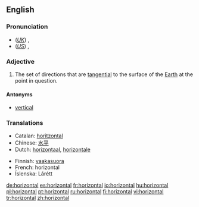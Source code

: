 ==English==

===Pronunciation===
*(''[[Received Pronunciation|UK]]'') {{IPA|/ˌhɒɹəˈzɒntəl/}}, {{SAMPA|/%hQr\@"zQnt@l/}}
*(''[[General American|US]]'') {{IPA|/ˌhɔːɹəˈzɑːntəl/}}, {{SAMPA|/%hO:r\@"zA:nt@l/}}

===Adjective===
{{en-adj}}

# The set of directions that are [[tangent|tangential]] to the surface of the [[Earth]] at the point in question.

====Antonyms====
*[[vertical]]

===Translations===
{{top}}
*Catalan: [[horitzontal]]
*Chinese: [[水平]]
*Dutch: [[horizontaal]], [[horizontale]]
{{mid}}
*Finnish: [[vaakasuora]]
*French: horizontal
*Íslenska: Lárétt
{{bottom}}

[[de:horizontal]]
[[es:horizontal]]
[[fr:horizontal]]
[[io:horizontal]]
[[hu:horizontal]]
[[pl:horizontal]]
[[pt:horizontal]]
[[ru:horizontal]]
[[fi:horizontal]]
[[vi:horizontal]]
[[tr:horizontal]]
[[zh:horizontal]]
